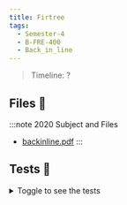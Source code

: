 ```yaml
---
title: Firtree
tags:
  - Semester-4
  - B-FRE-400
  - Back_in_line
---
```

> Timeline: ?


## Files 📂

:::note 2020 Subject and Files
- [backinline.pdf](https://github.com/Studio-17/Epitech-Subjects/raw/main/Semester-4/B-FRE-400/Back_in_line/backinline.pdf)
:::

## Tests 🤖
<details>
  <summary>Toggle to see the tests</summary>
  <div>
Yo
  </div>
</details>
